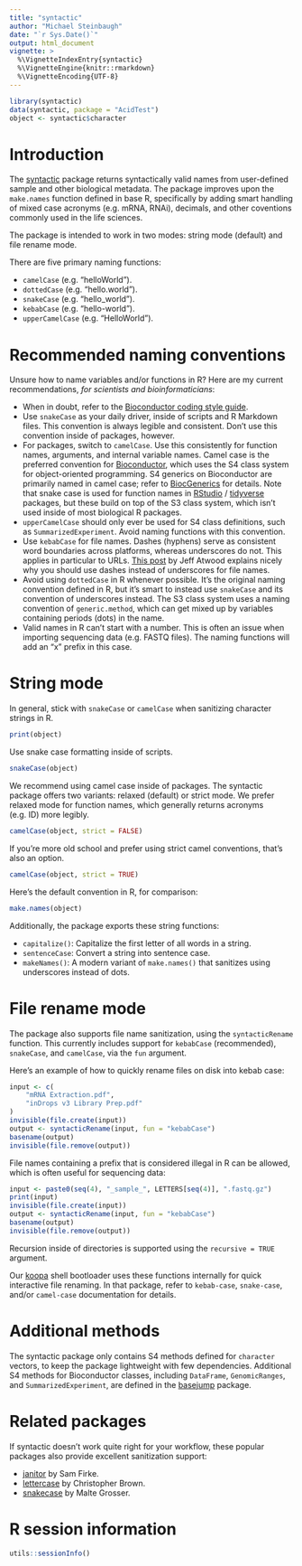 ```yaml
---
title: "syntactic"
author: "Michael Steinbaugh"
date: "`r Sys.Date()`"
output: html_document
vignette: >
  %\VignetteIndexEntry{syntactic}
  %\VignetteEngine{knitr::rmarkdown}
  %\VignetteEncoding{UTF-8}
---
```


```r
library(syntactic)
data(syntactic, package = "AcidTest")
object <- syntactic$character
```

# Introduction

The [syntactic][] package returns syntactically valid names from user-defined sample and other biological metadata. The package improves upon the `make.names` function defined in base R, specifically by adding smart handling of mixed case acronyms (e.g. mRNA, RNAi), decimals, and other coventions commonly used in the life sciences.

The package is intended to work in two modes: string mode (default) and file rename mode.

There are five primary naming functions:

- `camelCase` (e.g. "helloWorld").
- `dottedCase` (e.g. "hello.world"). 
- `snakeCase` (e.g. "hello_world"). 
- `kebabCase` (e.g. "hello-world").
- `upperCamelCase` (e.g. "HelloWorld").

# Recommended naming conventions

Unsure how to name variables and/or functions in R? Here are my current recommendations, *for scientists and bioinformaticians*:

- When in doubt, refer to the [Bioconductor coding style guide](https://bioconductor.org/developers/how-to/coding-style/).
- Use `snakeCase` as your daily driver, inside of scripts and R Markdown files. This convention is always legible and consistent. Don't use this convention inside of packages, however.
- For packages, switch to `camelCase`. Use this consistently for function names, arguments, and internal variable names. Camel case is the preferred convention for [Bioconductor][], which uses the S4 class system for object-oriented programming. S4 generics on Bioconductor are primarily named in camel case; refer to [BiocGenerics][] for details. Note that snake case is used for function names in [RStudio][] / [tidyverse][] packages, but these build on top of the S3 class system, which isn't used inside of most biological R packages.
- `upperCamelCase` should only ever be used for S4 class definitions, such as `SummarizedExperiment`. Avoid naming functions with this convention.
- Use `kebabCase` for file names. Dashes (hyphens) serve as consistent word boundaries across platforms, whereas underscores do not. This applies in particular to URLs. [This post](https://blog.codinghorror.com/of-spaces-underscores-and-dashes/) by Jeff Atwood explains nicely why you should use dashes instead of underscores for file names.
- Avoid using `dottedCase` in R whenever possible. It's the original naming convention defined in R, but it's smart to instead use `snakeCase` and its convention of underscores instead. The S3 class system uses a naming convention of `generic.method`, which can get mixed up by variables containing periods (dots) in the name.
- Valid names in R can't start with a number. This is often an issue when importing sequencing data (e.g. FASTQ files). The naming functions will add an "x" prefix in this case.

# String mode

In general, stick with `snakeCase` or `camelCase` when sanitizing character strings in R.

```r
print(object)
```

Use snake case formatting inside of scripts.

```r
snakeCase(object)
```

We recommend using camel case inside of packages. The syntactic package offers two variants: relaxed (default) or strict mode. We prefer relaxed mode for function names, which generally returns acronyms (e.g. ID) more legibly.

```r
camelCase(object, strict = FALSE)
```

If you're more old school and prefer using strict camel conventions, that's also an option.

```r
camelCase(object, strict = TRUE)
```

Here's the default convention in R, for comparison:

```r
make.names(object)
```

Additionally, the package exports these string functions:

- `capitalize()`: Capitalize the first letter of all words in a string.
- `sentenceCase`: Convert a string into sentence case.
- `makeNames()`: A modern variant of `make.names()` that sanitizes using underscores instead of dots.

# File rename mode

The package also supports file name sanitization, using the `syntacticRename` function. This currently includes support for `kebabCase` (recommended), `snakeCase`, and `camelCase`, via the `fun` argument.

Here's an example of how to quickly rename files on disk into kebab case:

```r
input <- c(
    "mRNA Extraction.pdf",
    "inDrops v3 Library Prep.pdf"
)
invisible(file.create(input))
output <- syntacticRename(input, fun = "kebabCase")
basename(output)
invisible(file.remove(output))
```

File names containing a prefix that is considered illegal in R can be allowed, which is often useful for sequencing data:

```r
input <- paste0(seq(4), "_sample_", LETTERS[seq(4)], ".fastq.gz")
print(input)
invisible(file.create(input))
output <- syntacticRename(input, fun = "kebabCase")
basename(output)
invisible(file.remove(output))
```

Recursion inside of directories is supported using the `recursive = TRUE` argument.

Our [koopa][] shell bootloader uses these functions internally for quick interactive file renaming. In that package, refer to `kebab-case`, `snake-case`, and/or `camel-case` documentation for details.

# Additional methods

The syntactic package only contains S4 methods defined for `character` vectors, to keep the package lightweight with few dependencies. Additional S4 methods for Bioconductor classes, including `DataFrame`, `GenomicRanges`, and `SummarizedExperiment`, are defined in the [basejump][] package.

# Related packages

If syntactic doesn't work quite right for your workflow, these popular packages also provide excellent sanitization support:

- [janitor][] by Sam Firke.
- [lettercase][] by Christopher Brown.
- [snakecase][] by Malte Grosser.

# R session information

```r
utils::sessionInfo()
```

[basejump]: https://basejump.acidgenomics.com/
[biocgenerics]: https://bioconductor.org/packages/BiocGenerics/
[bioconda]: https://bioconda.github.io/
[bioconductor]: http://bioconductor.org/
[conda]: https://conda.io/
[janitor]: https://cran.r-project.org/package=janitor
[koopa]: https://koopa.acidgenomics.com/
[lettercase]: https://cran.r-project.org/package=lettercase
[r]: https://www.r-project.org/
[rstudio]: https://rstudio.com/
[snakecase]: https://cran.r-project.org/package=snakecase
[syntactic]: https://syntactic.acidgenomics.com/
[tidyverse]: https://www.tidyverse.org/
